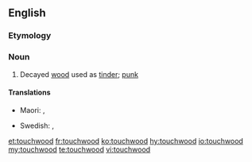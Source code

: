 ==English==

===Etymology===
{{rfe}}

===Noun===
{{en-noun|-}}

# Decayed [[wood]] used as [[tinder]]; [[punk]]

====Translations====
{{trans-top|dry material used for fire lighting}}
* Maori: {{t|mi|pangē}}, {{t|mi|pangi}}
{{trans-mid}}
* Swedish: {{t+|sv|fnöske|n}}, {{t|sv|tändved|c}}
{{trans-bottom}}

[[et:touchwood]]
[[fr:touchwood]]
[[ko:touchwood]]
[[hy:touchwood]]
[[io:touchwood]]
[[my:touchwood]]
[[te:touchwood]]
[[vi:touchwood]]